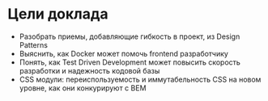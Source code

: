# Цели доклада

-  Разобрать приемы, добавляющие гибкость в проект, из Design Patterns
-  Выяснить, как Docker может помочь frontend разработчику
-  Понять, как Test Driven Development может повысить скорость разработки и надежность кодовой базы
-  CSS модули: переиспользуемость и иммутабельность CSS на новом уровне, как они конкурируют с BEM
